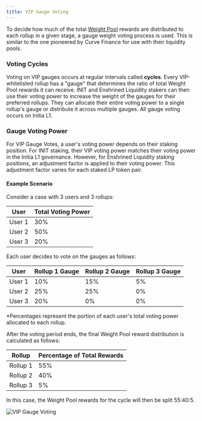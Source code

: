 ```yaml
---
title: VIP Gauge Voting
---
```


To decide how much of the total [Weight Pool](/home/core-concepts/vip/architecture#weight-pool) rewards are distributed to each rollup in a given stage, a gauge weight voting process is used. This is similar to the one pioneered by Curve Finance for use with their liquidity pools.

### Voting Cycles

Voting on VIP gauges occurs at regular intervals called **cycles**. Every VIP-whitelisted rollup has a "gauge" that determines the ratio of total Weight Pool rewards it can receive. INIT and Enshrined Liquidity stakers can then use their voting power to increase the weight of the gauges for their preferred rollups. They can allocate their entire voting power to a single rollup's gauge or distribute it across multiple gauges. All gauge voting occurs on Initia L1.

### Gauge Voting Power

For VIP Gauge Votes, a user's voting power depends on their staking position. For INIT staking, their VIP voting power matches their voting power in the Initia L1 governance. However, for Enshrined Liquidity staking positions, an adjustment factor is applied to their voting power. This adjustment factor varies for each staked LP token pair.

#### Example Scenario

Consider a case with 3 users and 3 rollups:

| User   | Total Voting Power |
| ------ | ------------------ |
| User 1 | 30%                |
| User 2 | 50%                |
| User 3 | 20%                |


Each user decides to vote on the gauges as follows:

| User   | Rollup 1 Gauge | Rollup 2 Gauge | Rollup 3 Gauge |
| ------ | --------------- | --------------- | --------------- |
| User 1 | 10%             | 15%             | 5%              |
| User 2 | 25%             | 25%             | 0%              |
| User 3 | 20%             | 0%              | 0%              |

*Percentages represent the portion of each user's total voting power allocated to each rollup.

After the voting period ends, the final Weight Pool reward distribution is calculated as follows:

| Rollup   | Percentage of Total Rewards |
| --------- | --------------------------- |
| Rollup 1 | 55%                         |
| Rollup 2 | 40%                         |
| Rollup 3 | 5%                          |

In this case, the Weight Pool rewards for the cycle will then be split 55:40:5.

![VIP Gauge Voting](/images/vip/vip_gauge_weight_voting.png)
